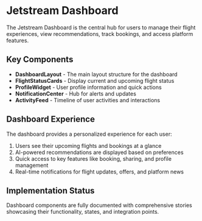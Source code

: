 
<Meta title="Jetstream/Dashboard/Introduction" />

# Jetstream Dashboard

The Jetstream Dashboard is the central hub for users to manage their flight experiences, view recommendations, track bookings, and access platform features.

## Key Components

- **DashboardLayout** - The main layout structure for the dashboard
- **FlightStatusCards** - Display current and upcoming flight status
- **ProfileWidget** - User profile information and quick actions
- **NotificationCenter** - Hub for alerts and updates
- **ActivityFeed** - Timeline of user activities and interactions

## Dashboard Experience

The dashboard provides a personalized experience for each user:

1. Users see their upcoming flights and bookings at a glance
2. AI-powered recommendations are displayed based on preferences
3. Quick access to key features like booking, sharing, and profile management
4. Real-time notifications for flight updates, offers, and platform news

## Implementation Status

Dashboard components are fully documented with comprehensive stories showcasing their functionality, states, and integration points. 